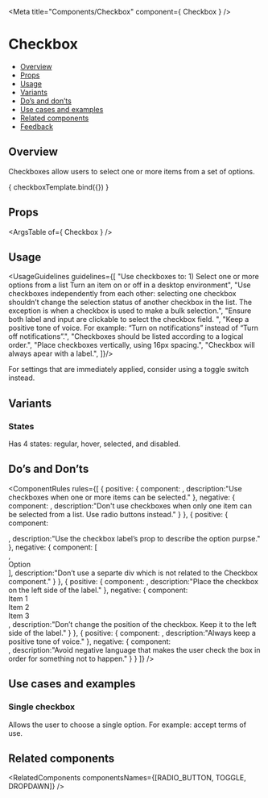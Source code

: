 

<Meta
  title="Components/Checkbox"
  component={ Checkbox }
/>

<!--- Component template -->


<!--- Component documentation -->

# Checkbox
- [Overview](#overview)
- [Props](#props)
- [Usage](#usage)
- [Variants](#variants)
- [Do’s and don’ts](#dos-and-donts)
- [Use cases and examples](#use-cases-and-examples)
- [Related components](#related-components)
- [Feedback](#feedback)

## Overview
Checkboxes allow users to select one or more items from a set of options.

<Canvas>
  <Story name="Overview"
         args={ {label: "Option", checked: true} }>
    { checkboxTemplate.bind({}) }
  </Story>
</Canvas>

## Props
<ArgsTable of={ Checkbox } />

## Usage
<UsageGuidelines guidelines={[
  "Use checkboxes to: 1) Select one or more options from a list Turn an item on or off in a desktop environment",
  "Use checkboxes independently from each other: selecting one checkbox shouldn’t change the selection status of another checkbox in the list. The exception is when a checkbox is used to make a bulk selection.",
  "Ensure both label and input are clickable to select the checkbox field. ",
  "Keep a positive tone of voice. For example: “Turn on notifications” instead of “Turn off notifications”.",
  "Checkboxes should be listed according to a logical order.",
  "Place checkboxes vertically, using 16px spacing.",
  "Checkbox will always apear with a label.",
]}/>

<Tip title="Am I using the right component?">For settings that are immediately applied, consider using a toggle switch instead.</Tip>

## Variants
### States
Has 4 states: regular, hover, selected, and disabled.
<Canvas>
  <Story name="States">
    <Checkbox label="Regular" />
    <Checkbox label="Selected" checked={true} />
    <Checkbox label="Disabled" disabled />
    <Checkbox label="Indeterminate" indeterminate={true} />
  </Story>
</Canvas>

## Do’s and Don’ts
<ComponentRules
  rules={[
    {
      positive: {
        component:
        <DialogContentContainer className="monday-style-story-checkbox_wrapper">
            <Checkbox label="Item 1"  />
            <Checkbox label="Item 2" checked={true} />
            <Checkbox label="Item 3" checked={true} />
          </DialogContentContainer>,
        description:"Use checkboxes when one or more items can be selected."
      },
      negative: {
        component: <DialogContentContainer className="monday-style-story-checkbox_wrapper">
            <Checkbox label="Item 1" checked={true}/>
            <Checkbox label="Item 2" disabled={true} />
            <Checkbox label="Item 3" disabled={true} />
          </DialogContentContainer>,
        description:"Don't use checkboxes when only one item can be selected from a list. Use radio buttons instead."
      }
    },
    {
      positive: {
        component:<div className="monday-style-story-checkbox_border"><Checkbox label="Option" checked={true}/></div>,
        description:"Use the checkbox label’s prop to describe the option purpse."
      },
      negative: {
        component: [
          <div className="monday-style-story-checkbox_border"><Checkbox checked={true}/></div>,
          <div className="monday-style-story-checkbox_border">Option</div>
        ],
        description:"Don’t use a separte div which is not related to the Checkbox component."
      }
    },
    {
      positive: {
        component:
          <DialogContentContainer className="monday-style-story-checkbox_wrapper">
            <Checkbox label="Item 1"  />
            <Checkbox label="Item 2" checked={true} />
            <Checkbox label="Item 3" checked={true} />
          </DialogContentContainer>,
        description:"Place the checkbox on the left side of the label."
      },
      negative: {
        component: 
          <DialogContentContainer className="monday-style-story-checkbox_wrapper">
            <div className="monday-style-story-checkbox_inline-wrapper"><span>Item 1</span><Checkbox /> </div>
            <div className="monday-style-story-checkbox_inline-wrapper"><span>Item 2</span><Checkbox checked={true} /> </div>
            <div className="monday-style-story-checkbox_inline-wrapper"><span>Item 3</span><Checkbox checked={true} /> </div>
          </DialogContentContainer>,
        description:"Don’t change the position of the checkbox. Keep it to the left side of the label."
      }
    },
    {
      positive: {
        component:
         <DialogContentContainer className="monday-style-story-checkbox_wrapper">
            <Checkbox label="Only show incomplete items" checked  />
          </DialogContentContainer>,
        description:"Always keep a positive tone of voice."
      },
      negative: {
        component:         
          <DialogContentContainer className="monday-style-story-checkbox_wrapper">
            <Checkbox label="Hide done items" checked  />
          </DialogContentContainer>,
        description:"Avoid negative language that makes the user check the box in order for something not to happen."
      }
    }
  ]}
/>


## Use cases and examples

### Single checkbox
Allows the user to choose a single option. For example: accept terms of use.
<Canvas>
  <Story name="Single checkbox">
    <Checkbox checked label="I agree to the Terms of Service and Privacy Policy." />
  </Story>
</Canvas>


## Related components
<RelatedComponents componentsNames={[RADIO_BUTTON, TOGGLE, DROPDAWN]} />